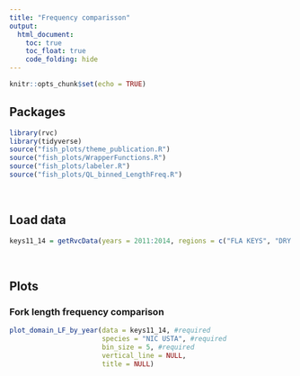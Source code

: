 ```yaml
---
title: "Frequency comparisson"
output: 
  html_document:
    toc: true
    toc_float: true
    code_folding: hide
---
```


```r
knitr::opts_chunk$set(echo = TRUE)
```

## Packages
```r
library(rvc)
library(tidyverse)
source("fish_plots/theme_publication.R")
source("fish_plots/WrapperFunctions.R")
source("fish_plots/labeler.R")
source("fish_plots/QL_binned_LengthFreq.R")
```

$~$
$~$

## Load data
```r
keys11_14 = getRvcData(years = 2011:2014, regions = c("FLA KEYS", "DRY TORT"))
```

$~$
$~$

## Plots

### Fork length frequency comparison
```r
plot_domain_LF_by_year(data = keys11_14, #required 
                       species = "NIC USTA", #required 
                       bin_size = 5, #required
                       vertical_line = NULL, 
                       title = NULL)
```



